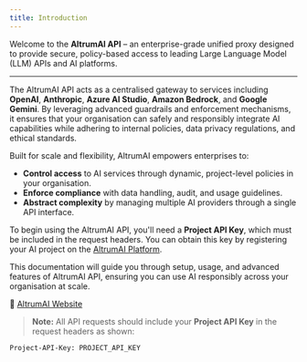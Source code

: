 ```yaml
---
title: Introduction
---
```


Welcome to the **AltrumAI API** – an enterprise-grade unified proxy designed to provide secure, policy-based access to leading Large Language Model (LLM) APIs and AI platforms.

---

The AltrumAI API acts as a centralised gateway to services including **OpenAI**, **Anthropic**, **Azure AI Studio**, **Amazon Bedrock**, and **Google Gemini**. By leveraging advanced guardrails and enforcement mechanisms, it ensures that your organisation can safely and responsibly integrate AI capabilities while adhering to internal policies, data privacy regulations, and ethical standards.

Built for scale and flexibility, AltrumAI empowers enterprises to:

- **Control access** to AI services through dynamic, project-level policies in your organisation.
- **Enforce compliance** with data handling, audit, and usage guidelines.
- **Abstract complexity** by managing multiple AI providers through a single API interface.

To begin using the AltrumAI API, you'll need a **Project API Key**, which must be included in the request headers. You can obtain this key by registering your AI project on the [AltrumAI Platform](https://platform.altrum.ai/).

This documentation will guide you through setup, usage, and advanced features of AltrumAI API, ensuring you can use AI responsibly across your organisation at scale.

🔗 [AltrumAI Website](https://www.altrum.ai/)

> **Note:** All API requests should include your **Project API Key** in the request headers as shown:

```bash
Project-API-Key: PROJECT_API_KEY
